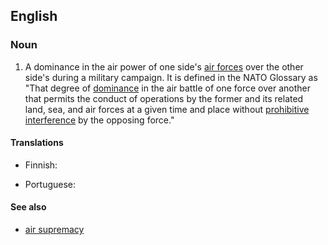 ==English==

===Noun===
{{en-noun|head=[[air]] [[superiority]]|air superiorities}}

# {{label|en|warfare}} A dominance in the air power of one side's [[air force]]s over the other side's during a military campaign. It is defined in the NATO Glossary as "That degree of [[dominance]] in the air battle of one force over another that permits the conduct of operations by the former and its related land, sea, and air forces at a given time and place without [[prohibitive]] [[interference]] by the opposing force."

====Translations====
{{trans-top|dominance in the air power}}
* Finnish: {{t|fi|ilmaylivoima}}
{{trans-mid}}
* Portuguese: {{t|pt|[[superioridade]] [[aérea]]|f}}
{{trans-bottom}}

====See also====
* [[air supremacy]]